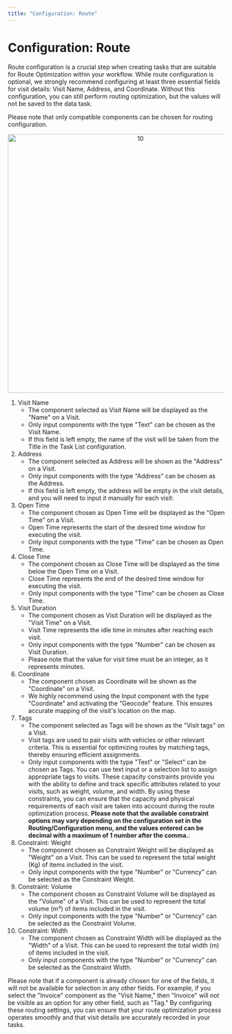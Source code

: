 ```yaml
---
title: "Configuration: Route"
---
```


# Configuration: Route

Route configuration is a crucial step when creating tasks that are suitable for Route Optimization within your workflow. While route configuration is optional, we strongly recommend configuring at least three essential fields for visit details: Visit Name, Address, and Coordinate. Without this configuration, you can still perform routing optimization, but the values will not be saved to the data task.

Please note that only compatible components can be chosen for routing configuration.

<div align="center">
  <img src="https://t3837933.p.clickup-attachments.com/t3837933/2e23f8fc-8210-4741-8d93-e517017c92af/10.png" alt="10" width="600" />
</div>

1. Visit Name
   - The component selected as Visit Name will be displayed as the "Name" on a Visit.
   - Only input components with the type "Text" can be chosen as the Visit Name.
   - If this field is left empty, the name of the visit will be taken from the Title in the Task List configuration.
2. Address
   - The component selected as Address will be shown as the "Address" on a Visit.
   - Only input components with the type "Address" can be chosen as the Address.
   - If this field is left empty, the address will be empty in the visit details, and you will need to input it manually for each visit:
3. Open Time
   - The component chosen as Open Time will be displayed as the "Open Time" on a Visit.
   - Open Time represents the start of the desired time window for executing the visit.
   - Only input components with the type "Time" can be chosen as Open Time.
4. Close Time
   - The component chosen as Close Time will be displayed as the time below the Open Time on a Visit.
   - Close Time represents the end of the desired time window for executing the visit.
   - Only input components with the type "Time" can be chosen as Close Time.
5. Visit Duration
   - The component chosen as Visit Duration will be displayed as the "Visit Time" on a Visit.
   - Visit Time represents the idle time in minutes after reaching each visit.
   - Only input components with the type "Number" can be chosen as Visit Duration.
   - Please note that the value for visit time must be an integer, as it represents minutes.
6. Coordinate
   - The component chosen as Coordinate will be shown as the "Coordinate" on a Visit.
   - We highly recommend using the Input component with the type "Coordinate" and activating the "Geocode" feature. This ensures accurate mapping of the visit's location on the map.
7. Tags
   - The component selected as Tags will be shown as the "Visit tags" on a Visit.
   - Visit tags are used to pair visits with vehicles or other relevant criteria. This is essential for optimizing routes by matching tags, thereby ensuring efficient assignments.
   - Only input components with the type "Text" or "Select" can be chosen as Tags. You can use text input or a selection list to assign appropriate tags to visits. These capacity constraints provide you with the ability to define and track specific attributes related to your visits, such as weight, volume, and width. By using these constraints, you can ensure that the capacity and physical requirements of each visit are taken into account during the route optimization process. **Please note that the available constraint options may vary depending on the configuration set in the Routing/Configuration menu, and the values entered can be decimal with a maximum of 1 number after the comma.**:
1. Constraint: Weight
   - The component chosen as Constraint Weight will be displayed as "Weight" on a Visit. This can be used to represent the total weight (Kg) of items included in the visit.
   - Only input components with the type "Number" or "Currency" can be selected as the Constraint Weight.
2. Constraint: Volume
   - The component chosen as Constraint Volume will be displayed as the "Volume" of a Visit. This can be used to represent the total volume (m³) of items included in the visit.
   - Only input components with the type "Number" or "Currency" can be selected as the Constraint Volume.
3. Constraint: Width
   - The component chosen as Constraint Width will be displayed as the "Width" of a Visit. This can be used to represent the total width (m) of items included in the visit.
   - Only input components with the type "Number" or "Currency" can be selected as the Constraint Width.

Please note that if a component is already chosen for one of the fields, it will not be available for selection in any other fields. For example, if you select the "Invoice" component as the "Visit Name," then "Invoice" will not be visible as an option for any other field, such as "Tag." By configuring these routing settings, you can ensure that your route optimization process operates smoothly and that visit details are accurately recorded in your tasks.